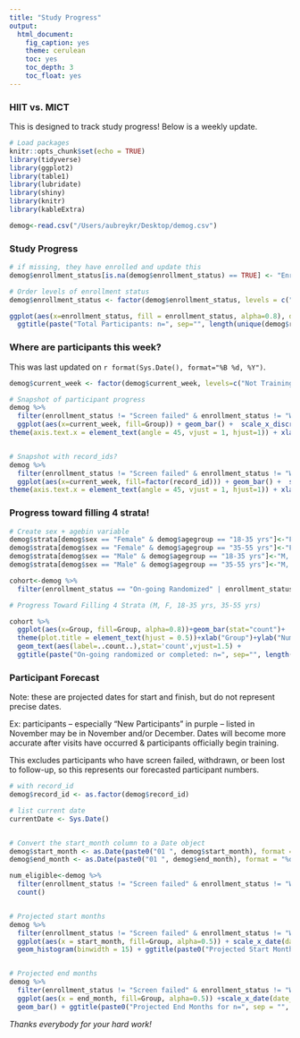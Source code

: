 ```yaml
---
title: "Study Progress"
output: 
  html_document:
    fig_caption: yes
    theme: cerulean
    toc: yes
    toc_depth: 3
    toc_float: yes
---
```


### HIIT vs. MICT 
This is designed to track study progress! Below is a weekly update.

```r
# Load packages
knitr::opts_chunk$set(echo = TRUE)
library(tidyverse)
library(ggplot2)
library(table1)
library(lubridate)
library(shiny)
library(knitr)
library(kableExtra)
```


```r
demog<-read.csv("/Users/aubreykr/Desktop/demog.csv")
```


### Study Progress
```r

# if missing, they have enrolled and update this
demog$enrollment_status[is.na(demog$enrollment_status) == TRUE] <- "Enrolled (not screened yet)"

# Order levels of enrollment status
demog$enrollment_status <- factor(demog$enrollment_status, levels = c("Enrolled (not screened yet)", "Screen failed", "Lost to Follow-Up", "On-going Randomized", "Withdrawn", "Completed"))

ggplot(aes(x=enrollment_status, fill = enrollment_status, alpha=0.8), data=demog)+geom_bar(stat="count")+
  ggtitle(paste("Total Participants: n=", sep="", length(unique(demog$record_id)))) + theme(plot.title = element_text(hjust = 0.5))+xlab("Participant Status")+ylab("Number")+scale_fill_discrete(name = "Group")+theme(axis.text.x = element_text(angle = 45, vjust = 1, hjust=1))+theme(legend.position = "none")+scale_y_continuous(limits=c(0,25), breaks=c(0,2,4,6,8,10,12,14,16,18,20,22,24))+ geom_text(aes(label=..count..),stat='count',vjust=1.5)

```

### Where are participants this week?

This was last updated on `r format(Sys.Date(), format="%B %d, %Y")`.

```r

demog$current_week <- factor(demog$current_week, levels=c("Not Training Yet", "Week 1", "Week 2", "Week 3", "Week 4", "Week 5", "Week 6", "Week 7", "Week 8", "Week 9", "Week 10", "Week 11", "Week 12", "Extension?", "Completed"))

# Snapshot of participant progress
demog %>% 
  filter(enrollment_status != "Screen failed" & enrollment_status != "Withdrawn" & enrollment_status != "Lost to Follow-Up") %>% 
  ggplot(aes(x=current_week, fill=Group)) + geom_bar() +  scale_x_discrete(drop = FALSE) + theme_bw()+
theme(axis.text.x = element_text(angle = 45, vjust = 1, hjust=1)) + xlab(paste0("Plot Last Updated:", sep=" ", Sys.Date())) + ggtitle(paste0("Snapshot of Participant Progress:", sep=" ", Sys.Date())) +   labs(fill = "Randomization Group") + theme(plot.title = element_text(hjust = 0.5))


# Snapshot with record_ids?
demog %>% 
  filter(enrollment_status != "Screen failed" & enrollment_status != "Withdrawn" & enrollment_status != "Lost to Follow-Up") %>% 
  ggplot(aes(x=current_week, fill=factor(record_id))) + geom_bar() +  scale_x_discrete(drop = FALSE) + theme_bw()+
theme(axis.text.x = element_text(angle = 45, vjust = 1, hjust=1)) + xlab(paste0("Plot Last Updated:", sep=" ", Sys.Date())) + ggtitle(paste0("Snapshot of Participant Progress:", sep=" ", Sys.Date())) +   labs(fill = "Participant ID") + theme(plot.title = element_text(hjust = 0.5))

```


### Progress toward filling 4 strata!
```r

# Create sex + agebin variable
demog$strata[demog$sex == "Female" & demog$agegroup == "18-35 yrs"]<-"F, 18-35"
demog$strata[demog$sex == "Female" & demog$agegroup == "35-55 yrs"]<-"F, 35-55"
demog$strata[demog$sex == "Male" & demog$agegroup == "18-35 yrs"]<-"M, 18-35"
demog$strata[demog$sex == "Male" & demog$agegroup == "35-55 yrs"]<-"M, 35-55"

cohort<-demog %>% 
  filter(enrollment_status == "On-going Randomized" | enrollment_status == "Completed")

# Progress Toward Filling 4 Strata (M, F, 18-35 yrs, 35-55 yrs)

cohort %>% 
  ggplot(aes(x=Group, fill=Group, alpha=0.8))+geom_bar(stat="count")+
  theme(plot.title = element_text(hjust = 0.5))+xlab("Group")+ylab("Number")+scale_fill_discrete(name = "Group")+facet_wrap(~strata)+
  geom_text(aes(label=..count..),stat='count',vjust=1.5) + 
  ggtitle(paste("On-going randomized or completed: n=", sep="", length(unique(cohort$record_id)))) + guides(alpha = "none")

```

### Participant Forecast
Note: these are projected dates for start and finish, but do not represent precise dates.

Ex: participants -- especially "New Participants" in purple -- listed in November may be in November and/or December. Dates will become more accurate after visits have occurred & participants officially begin training.

This excludes participants who have screen failed, withdrawn, or been lost to follow-up, so this represents our forecasted participant numbers.


```r

# with record_id
demog$record_id <- as.factor(demog$record_id)

# list current date
currentDate <- Sys.Date()


# Convert the start_month column to a Date object
demog$start_month <- as.Date(paste0("01 ", demog$start_month), format = "%d %b %Y")
demog$end_month <- as.Date(paste0("01 ", demog$end_month), format = "%d %b %Y")

num_eligible<-demog %>%
  filter(enrollment_status != "Screen failed" & enrollment_status != "Withdrawn" & enrollment_status != "Lost to Follow-Up") %>% 
  count()


# Projected start months
demog %>%
  filter(enrollment_status != "Screen failed" & enrollment_status != "Withdrawn" & enrollment_status != "Lost to Follow-Up") %>% 
  ggplot(aes(x = start_month, fill=Group, alpha=0.5)) + scale_x_date(date_breaks = "1 month", date_labels = "%b %Y") +
  geom_histogram(binwidth = 15) + ggtitle(paste0("Projected Start Months for n=", sep = "", num_eligible)) + scale_alpha(guide = 'none') + theme(axis.text.x = element_text(angle = 45, vjust = 1, hjust=1)) + theme(plot.title = element_text(hjust = 0.5)) + geom_vline(xintercept = as.numeric(currentDate), linetype = "dashed", color = "black", size = 0.5) + xlab("Start Month")


# Projected end months
demog %>%
  filter(enrollment_status != "Screen failed" & enrollment_status != "Withdrawn" & enrollment_status != "Lost to Follow-Up") %>% 
  ggplot(aes(x = end_month, fill=Group, alpha=0.5)) +scale_x_date(date_breaks = "1 month", date_labels = "%b %Y") +
  geom_bar() + ggtitle(paste0("Projected End Months for n=", sep = "", num_eligible)) +scale_alpha(guide = 'none') + theme(axis.text.x = element_text(angle = 45, vjust = 1, hjust=1)) + theme(plot.title = element_text(hjust = 0.5)) + geom_vline(xintercept = as.numeric(currentDate), linetype = "dashed", color = "black", size = 0.5) + xlab("End Month")

```

*Thanks everybody for your hard work!*



